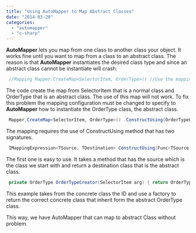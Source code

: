 ```yaml
---
title: "Using AutoMapper to Map Abstract Classes"
date: "2014-03-20"
categories: 
  - "automapper"
  - "c-sharp"
---
```


**AutoMapper** lets you map from one class to another class your object. It works fine until you want to map from a class to an abstract class. The reason is that **AutoMapper** instantiates the desired class type and since an abstract class cannot be instantiate will crash.


```csharp
 //Mapping Mapper.CreateMap<SelectorItem, OrderType>() //Use the mapping var model = AutoMapper.Mapper.Map<SelectorItem, OrderType>(viewModel); 
```

The code create the map from SelectorItem that is a normal class and OrderType that is an abstract class. The use of this map will not work. To fix this problem the mapping configuration must be changed to specify to **AutoMapper** how to instantiate the OrderType class, the abstract class.


```csharp
 Mapper.CreateMap<SelectorItem, OrderType>() .ConstructUsing(OrderTypeCreator); 
```

The mapping requires the use of ConstructUsing method that has two signatures.


```csharp
 IMappingExpression<TSource, TDestination> ConstructUsing(Func<TSource, TDestination> ctor); IMappingExpression<TSource, TDestination> ConstructUsing(Func<ResolutionContext, TDestination> ctor); 
```

The first one is easy to use. It takes a method that has the source which is the class we start with and return a destination class that is the abstract class.


```csharp
 private OrderType OrderTypeCreator(SelectorItem arg) { return OrderType.GetFromId(arg.Id); } 
```

This example takes from the concrete class the ID and use a factory to return the correct concrete class that inherit form the abstract OrderType class.

This way, we have AutoMapper that can map to abstract Class without problem.
